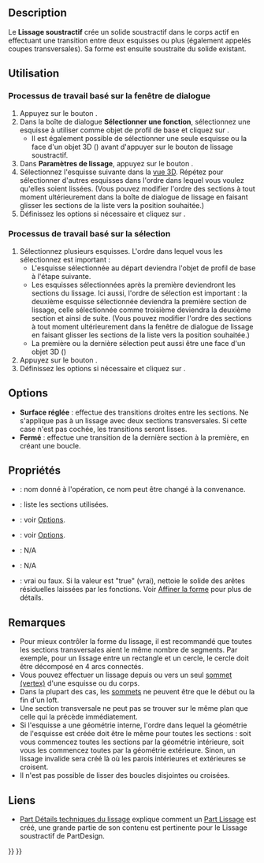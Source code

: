 <languages/>
{{Docnav/fr
|[[PartDesign_Groove/fr|Rainure]]
|[[PartDesign_SubtractivePipe/fr|Balayage soustractif]]
|[[PartDesign_Workbench/fr|Atelier PartDesign]]
|IconL=PartDesign_Groove.svg
|IconR=PartDesign_SubtractivePipe.svg
|IconC=Workbench_PartDesign.svg
}}

{{GuiCommand/fr
|Name=PartDesign SubtractiveLoft
|Name/fr=PartDesign Lissage soustractif
|MenuLocation=PartDesign → Créer une fonction soustractive → Lissage soustractif
|Workbenches=[[PartDesign_Workbench/fr|PartDesign]]
|Version=0.17
|SeeAlso=[[PartDesign_AdditiveLoft/fr|PartDesign Lissage additif]], [[PartDesign_SubtractivePipe/fr|PartDesign Balayage soustractif]]
}}

==Description==

Le '''Lissage soustractif''' crée un solide soustractif dans le corps actif en effectuant une transition entre deux esquisses ou plus (également appelés coupes transversales). Sa forme est ensuite soustraite du solide existant. 

<span id="Usage"></span>
==Utilisation==

<span id="Dialog-based_workflow"></span>
=== Processus de travail basé sur la fenêtre de dialogue ===

# Appuyez sur le bouton {{Button|[[File:PartDesign_SubtractiveLoft.svg|24px]] [[PartDesign_SubtractiveLoft/fr|Lissage soustractif]]}}.
# Dans la boîte de dialogue '''Sélectionner une fonction''', sélectionnez une esquisse à utiliser comme objet de profil de base et cliquez sur {{Button|OK}}.
#* Il est également possible de sélectionner une seule esquisse ou la face d'un objet 3D ({{Version/fr|0.20}}) avant d'appuyer sur le bouton de lissage soustractif.
# Dans '''Paramètres de lissage''', appuyez sur le bouton {{Button|Ajouter une section}}.
# Sélectionnez l'esquisse suivante dans la [[3D_view/fr|vue 3D]]. Répétez pour sélectionner d'autres esquisses dans l'ordre dans lequel vous voulez qu'elles soient lissées. (Vous pouvez modifier l'ordre des sections à tout moment ultérieurement dans la boîte de dialogue de lissage en faisant glisser les sections de la liste vers la position souhaitée.)
# Définissez les options si nécessaire et cliquez sur {{Button|OK}}.

<span id="Selection-based_workflow"></span>
=== Processus de travail basé sur la sélection ===

# Sélectionnez plusieurs esquisses. L'ordre dans lequel vous les sélectionnez est important : 
#* L'esquisse sélectionnée au départ deviendra l'objet de profil de base à l'étape suivante.
#* Les esquisses sélectionnées après la première deviendront les sections du lissage. Ici aussi, l'ordre de sélection est important : la deuxième esquisse sélectionnée deviendra la première section de lissage, celle sélectionnée comme troisième deviendra la deuxième section et ainsi de suite. (Vous pouvez modifier l'ordre des sections à tout moment ultérieurement dans la fenêtre de dialogue de lissage en faisant glisser les sections de la liste vers la position souhaitée.)
#* La première ou la dernière sélection peut aussi être une face d'un objet 3D ({{Version/fr|0.20}})
# Appuyez sur le bouton {{Button|[[File: PartDesign_SubtractiveLoft.svg|24px]] [[PartDesign_SubtractiveLoft/fr|Lissage soustractif]]}}.
# Définissez les options si nécessaire et cliquez sur {{Button|OK}}.

==Options==

* '''Surface réglée''' : effectue des transitions droites entre les sections. Ne s'applique pas à un lissage avec deux sections transversales. Si cette case n'est pas cochée, les transitions seront lisses. 
* '''Fermé''' : effectue une transition de la dernière section à la première, en créant une boucle. {{Version/fr|0.21}}

<span id="Properties"></span>
==Propriétés==

* {{PropertyData|Label}} : nom donné à l'opération, ce nom peut être changé à la convenance.
* {{PropertyData|Sections}} : liste les sections utilisées.
* {{PropertyData|Ruled}} : voir [[#Options|Options]].
* {{PropertyData|Closed}} : voir [[#Options|Options]].
* {{PropertyData|Midplane}} : N/A
* {{PropertyData|Reversed}} : N/A
* {{PropertyData|Refine}} : vrai ou faux. Si la valeur est "true" (vrai), nettoie le solide des arêtes résiduelles laissées par les fonctions. Voir [[Part_RefineShape/fr|Affiner la forme]] pour plus de détails.

<span id="Notes"></span>
==Remarques==

* Pour mieux contrôler la forme du lissage, il est recommandé que toutes les sections transversales aient le même nombre de segments. Par exemple, pour un lissage entre un rectangle et un cercle, le cercle doit être décomposé en 4 arcs connectés.
* Vous pouvez effectuer un lissage depuis ou vers un seul [[Glossary/fr#V|sommet (vertex)]] d'une esquisse ou du corps. {{Version/fr|0.20}}
* Dans la plupart des cas, les [[Glossary/fr#V|sommets]] ne peuvent être que le début ou la fin d'un loft.
* Une section transversale ne peut pas se trouver sur le même plan que celle qui la précède immédiatement.
* Si l'esquisse a une géométrie interne, l'ordre dans lequel la géométrie de l'esquisse est créée doit être le même pour toutes les sections : soit vous commencez toutes les sections par la géométrie intérieure, soit vous les commencez toutes par la géométrie extérieure. Sinon, un lissage invalide sera créé là où les parois intérieures et extérieures se croisent.
* Il n'est pas possible de lisser des boucles disjointes ou croisées.

<span id="Links"></span>
==Liens==

* [[Part_Loft_Technical_Details/fr|Part Détails techniques du lissage]] explique comment un [[Part_Loft/fr|Part Lissage]] est créé, une grande partie de son contenu est pertinente pour le Lissage soustractif de PartDesign.


{{Docnav/fr
|[[PartDesign_Groove/fr|Rainure]]
|[[PartDesign_SubtractivePipe/fr|Balayage soustractif]]
|[[PartDesign_Workbench/fr|Atelier PartDesign]]
|IconL=PartDesign_Groove.svg
|IconR=PartDesign_SubtractivePipe.svg
|IconC=Workbench_PartDesign.svg
}}

{{PartDesign Tools navi{{#translation:}}}}
{{Userdocnavi{{#translation:}}}}